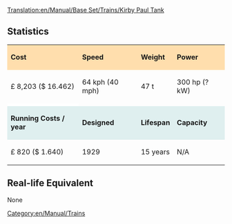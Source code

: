 [[Translation:en/Manual/Base Set/Trains/Kirby Paul Tank]]
==Statistics==

{| cellspacing="3" align="center"

|style="background:#ffdead;"| '''Cost'''
|style="background:#ffdead;"| '''Speed'''
|style="background:#ffdead;"| '''Weight'''
|style="background:#ffdead;"| '''Power'''
|-
| £ 8,203 ($ 16.462)
| 64 kph (40 mph)
| 47 t
| 300 hp (? kW)
|-
|style="background:white;"colspan='4'| 
|-
|style="background:#dfefef;"|'''Running Costs / year'''
|style="background:#dfefef;"|'''Designed'''
|style="background:#dfefef;"|'''Lifespan'''
|style="background:#dfefef;"|'''Capacity'''
|-
| £ 820 ($ 1.640)
| 1929
| 15 years
| N/A
|}

==Real-life Equivalent==
None

[[Category:en/Manual/Trains]]